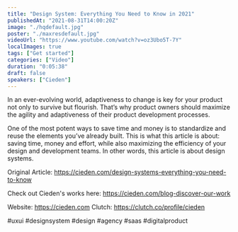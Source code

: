 ```yaml
---
title: "Design System: Everything You Need to Know in 2021"
publishedAt: "2021-08-31T14:00:20Z"
image: "./hqdefault.jpg"
poster: "./maxresdefault.jpg"
videoUrl: "https://www.youtube.com/watch?v=oz3Ubo5T-7Y"
localImages: true
tags: ["Get started"]
categories: ["Video"]
duration: "0:05:38"
draft: false
speakers: ["Cieden"]
---
```


In an ever-evolving world, adaptiveness to change is key for your product not only to survive but flourish. That’s why product owners should maximize the agility and adaptiveness of their product development processes.

One of the most potent ways to save time and money is to standardize and reuse the elements you’ve already built. This is what this article is about: saving time, money and effort, while also maximizing the efficiency of your design and development teams. In other words, this article is about design systems.

Original Article:
https://cieden.com/design-systems-everything-you-need-to-know

Check out Cieden's works here:
https://cieden.com/blog-discover-our-work

Website: https://cieden.com
Clutch: https://clutch.co/profile/cieden

#uxui #designsystem #design #agency #saas #digitalproduct
